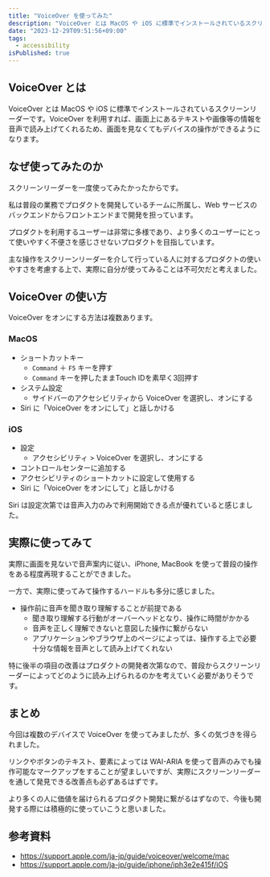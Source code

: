 ```yaml
---
title: "VoiceOver を使ってみた"
description: "VoiceOver とは MacOS や iOS に標準でインストールされているスクリーンリーダーです。VoiceOver を利用すれば、画面上のテキストや画像等の情報を音声で読み上げてくれるため、画面を見なくてもデバイスの操作ができるようになります。"
date: "2023-12-29T09:51:56+09:00"
tags:
  - accessibility
isPublished: true
---
```


## VoiceOver とは

VoiceOver とは MacOS や iOS に標準でインストールされているスクリーンリーダーです。VoiceOver を利用すれば、画面上にあるテキストや画像等の情報を音声で読み上げてくれるため、画面を見なくてもデバイスの操作ができるようになります。

## なぜ使ってみたのか

スクリーンリーダーを一度使ってみたかったからです。

私は普段の業務でプロダクトを開発しているチームに所属し、Web サービスのバックエンドからフロントエンドまで開発を担っています。

プロダクトを利用するユーザーは非常に多様であり、より多くのユーザーにとって使いやすく不便さを感じさせないプロダクトを目指しています。

主な操作をスクリーンリーダーを介して行っている人に対するプロダクトの使いやすさを考慮する上で、実際に自分が使ってみることは不可欠だと考えました。

## VoiceOver の使い方

VoiceOver をオンにする方法は複数あります。

### MacOS

- ショートカットキー
  - `Command` ＋ `F5` キーを押す
  - `Command` キーを押したままTouch IDを素早く3回押す
- システム設定
  - サイドバーのアクセシビリティから VoiceOver を選択し、オンにする
- Siri に「VoiceOver をオンにして」と話しかける

### iOS

- 設定
  - アクセシビリティ > VoiceOver を選択し、オンにする
- コントロールセンターに追加する
- アクセシビリティのショートカットに設定して使用する
- Siri に「VoiceOver をオンにして」と話しかける

Siri は設定次第では音声入力のみで利用開始できる点が優れていると感じました。

## 実際に使ってみて

実際に画面を見ないで音声案内に従い、iPhone, MacBook を使って普段の操作をある程度再現することができました。

一方で、実際に使ってみて操作するハードルも多分に感じました。

- 操作前に音声を聞き取り理解することが前提である
  - 聞き取り理解する行動がオーバーヘッドとなり、操作に時間がかかる
  - 音声を正しく理解できないと意図した操作に繋がらない
  - アプリケーションやブラウザ上のページによっては、操作する上で必要十分な情報を音声として読み上げてくれない

特に後半の項目の改善はプロダクトの開発者次第なので、普段からスクリーンリーダーによってどのように読み上げられるのかを考えていく必要がありそうです。

## まとめ

今回は複数のデバイスで VoiceOver を使ってみましたが、多くの気づきを得られました。

リンクやボタンのテキスト、要素によっては WAI-ARIA を使って音声のみでも操作可能なマークアップをすることが望ましいですが、実際にスクリーンリーダーを通して発見できる改善点も必ずあるはずです。

より多くの人に価値を届けられるプロダクト開発に繋がるはずなので、今後も開発する際には積極的に使っていこうと思いました。

## 参考資料

- https://support.apple.com/ja-jp/guide/voiceover/welcome/mac
- https://support.apple.com/ja-jp/guide/iphone/iph3e2e415f/iOS
